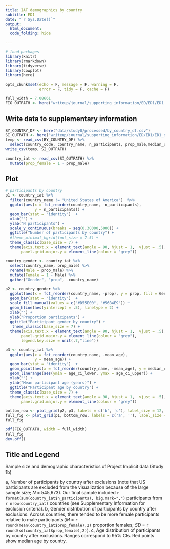 ```yaml
---
title: IAT demographics by country
subtitle: ED1
date: "`r Sys.Date()`"
output:
  html_document:
  code_folding: hide

---
```



```r
# load packages
library(knitr)
library(rmarkdown)
library(tidyverse)
library(cowplot)
library(here)

opts_chunk$set(echo = F, message = F, warning = F,
               error = F, tidy = F, cache = F)
```

```r
full_width = 7.08661
FIG_OUTPATH <- here("writeup/journal/supporting_information/ED/ED1/ED1.pdf")

```

## Write data to supplementary information

```r
BY_COUNTRY_DF <- here("data/study0/processed/by_country_df.csv")
SI_OUTPATH <- here("writeup/journal/supporting_information/ED/ED1/ED1_data.csv")
temp <- read_csv(BY_COUNTRY_DF) %>%
  select(country_code, country_name, n_participants, prop_male,median_country_age,age_ci_lower, age_ci_upper, mean_age)
write_csv(temp, SI_OUTPATH)

country_iat <- read_csv(SI_OUTPATH) %>%
  mutate(prop_female = 1 - prop_male)
```


## Plot
```r
# participants by country
p1 <- country_iat %>%
  filter(country_name != "United States of America")  %>%
  ggplot(aes(x = fct_reorder(country_name, -n_participants),
             y = n_participants)) +
  geom_bar(stat = "identity")  +
  xlab("") +
  ylab("N participants") +
  scale_y_continuous(breaks = seq(0,30000,5000)) +
  ggtitle("Number of participants by country") +
  #theme_minimal_hgrid(font_size = 7.5) +
  theme_classic(base_size = 7) +
  theme(axis.text.x = element_text(angle = 90, hjust = 1,  vjust = .5),
       panel.grid.major.y = element_line(colour = "grey"))

```


```r
country_gender <- country_iat %>%
  select(country_name, prop_male) %>%
  rename(Male = prop_male) %>%
  mutate(Female = 1 - Male) %>%
  gather("Gender", "prop", -country_name)

p2 <- country_gender %>%
  ggplot(aes(x = fct_reorder(country_name, -prop), y = prop, fill = Gender, group = Gender)) +
  geom_bar(stat = "identity")  +
  scale_fill_manual(values = c("#D55E00", "#56B4E9")) +
  geom_hline(aes(yintercept = .5), linetype = 2) +
  xlab("") +
  ylab("Proportion participants") +
  ggtitle("Participant gender by country") +
   theme_classic(base_size = 7) +
  theme(axis.text.x = element_text(angle = 90, hjust = 1,  vjust = .5),
       panel.grid.major.y = element_line(colour = "grey"),
       legend.key.size = unit(.7,"line"))

```

```r
p3 <- country_iat %>%
  ggplot(aes(x = fct_reorder(country_name, -mean_age),
             y = mean_age)) +
  geom_bar(stat = "identity")  +
  geom_point(aes(x = fct_reorder(country_name, -mean_age), y = median_country_age), color = "red", size = .5) +
  geom_linerange(aes(ymin = age_ci_lower, ymax = age_ci_upper)) +
  xlab("") +
  ylab("Mean participant age (years)") +
  ggtitle("Participant age by country") +
  theme_classic(base_size = 7) +
  theme(axis.text.x = element_text(angle = 90, hjust = 1,  vjust = .5),
       panel.grid.major.y = element_line(colour = "grey"))


```

```r
bottom_row <- plot_grid(p2, p3, labels = c('b', 'c'), label_size = 12, rel_widths = c(1.2, 1))
full_fig <- plot_grid(p1, bottom_row, labels = c('a', ''), label_size = 12, ncol = 1)
full_fig
```

```r
pdf(FIG_OUTPATH, width = full_width)
full_fig
dev.off()
```

## Title and Legend 

Sample size and demographic characteristics of Project Implicit data (Study 1b)

a, Number of participants by country after exclusions (note that US participants are excluded from the visualization because of the large sample size; _N_ =  545,673). Our final sample included `r format(sum(country_iat$n_participants), big.mark=",")` participants from `r nrow(country_iat)` countries (see Supplementary Information for exclusion criteria). b, Gender distribution of participants by country after exclusions. Across countries, there tended to be more female participants relative to male participants (_M_ = `r round(mean(country_iat$prop_female),2)` proportion females; _SD_  = `r round(sd(country_iat$prop_female),2)`). c, Age distribution of participants by country after exclusions. Ranges correspond to 95% CIs. Red points show median age by country.


